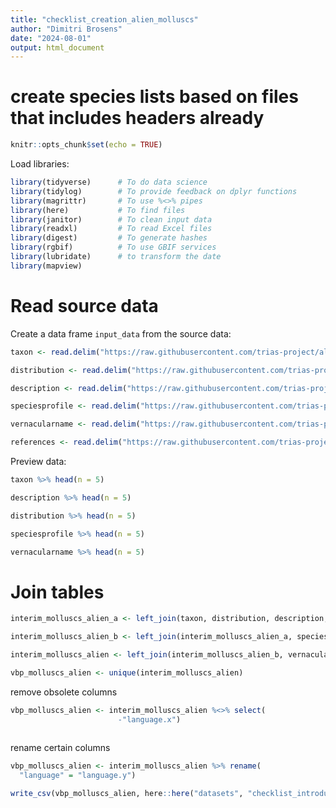 ```yaml
---
title: "checklist_creation_alien_molluscs"
author: "Dimitri Brosens"
date: "2024-08-01"
output: html_document
---
```


# create species lists based on files that includes headers already

```r
knitr::opts_chunk$set(echo = TRUE)
```

Load libraries:

```r
library(tidyverse)      # To do data science
library(tidylog)        # To provide feedback on dplyr functions
library(magrittr)       # To use %<>% pipes
library(here)           # To find files
library(janitor)        # To clean input data
library(readxl)         # To read Excel files
library(digest)         # To generate hashes
library(rgbif)          # To use GBIF services
library(lubridate)      # to transform the date
library(mapview)
```

# Read source data

Create a data frame `input_data` from the source data:

```r
taxon <- read.delim("https://raw.githubusercontent.com/trias-project/alien-mollusca-checklist/refs/heads/master/data/processed/taxon.tsv")
```

```r
distribution <- read.delim("https://raw.githubusercontent.com/trias-project/alien-mollusca-checklist/refs/heads/master/data/processed/distribution.tsv")
```

```r
description <- read.delim("https://raw.githubusercontent.com/trias-project/alien-mollusca-checklist/refs/heads/master/data/processed/description.tsv")
```

```r
speciesprofile <- read.delim("https://raw.githubusercontent.com/trias-project/alien-mollusca-checklist/refs/heads/master/data/processed/speciesprofile.tsv")
```

```r
vernacularname <- read.delim("https://raw.githubusercontent.com/trias-project/alien-mollusca-checklist/refs/heads/master/data/processed/vernacularname.tsv")
```

```r
references <- read.delim("https://raw.githubusercontent.com/trias-project/alien-mollusca-checklist/refs/heads/master/data/processed/references.tsv")
```


Preview data:

```r
taxon %>% head(n = 5)
```
```r
description %>% head(n = 5)
```

```r
distribution %>% head(n = 5)
```
```r
speciesprofile %>% head(n = 5)
```
```r
vernacularname %>% head(n = 5)
```

# Join tables


```r
interim_molluscs_alien_a <- left_join(taxon, distribution, description, by = 'taxonID')
```

```r
interim_molluscs_alien_b <- left_join(interim_molluscs_alien_a, speciesprofile,  by = 'taxonID')
```


```r
interim_molluscs_alien <- left_join(interim_molluscs_alien_b, vernacularname, references,  by = 'taxonID')
```


```r
vbp_molluscs_alien <- unique(interim_molluscs_alien)
```

remove obsolete columns

```r
vbp_molluscs_alien <- interim_molluscs_alien %<>% select(
                        -"language.x")
 
```
rename certain columns

```r
vbp_molluscs_alien <- interim_molluscs_alien %>% rename(
  "language" = "language.y")
```

```r
write_csv(vbp_molluscs_alien, here::here("datasets", "checklist_introduced_terrestrial_molluscs_belgium", "data", "processed", "vbp_molluscs_alien.csv"), na = "")
```

